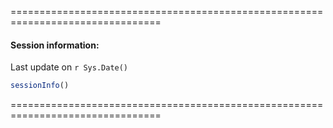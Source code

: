 ================================================================================

#### Session information:

Last update on `r Sys.Date()`
  
```r
sessionInfo()
```

================================================================================
